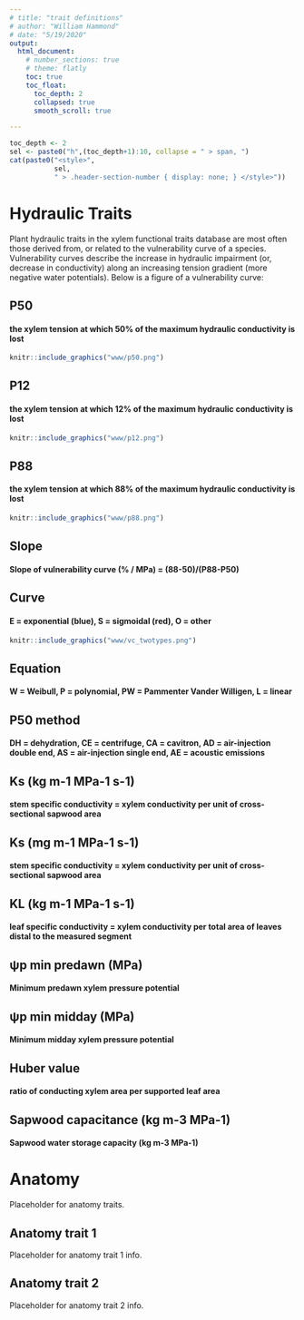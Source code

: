 ```yaml
---
# title: "trait definitions"
# author: "William Hammond"
# date: "5/19/2020"
output: 
  html_document:
    # number_sections: true 
    # theme: flatly
    toc: true
    toc_float:
      toc_depth: 2
      collapsed: true
      smooth_scroll: true

---
```

<!-- limit numbering depth for table of contents in chunk below -->
```r
toc_depth <- 2
sel <- paste0("h",(toc_depth+1):10, collapse = " > span, ")
cat(paste0("<style>",
           sel, 
           " > .header-section-number { display: none; } </style>"))
```
<!-- ```{r setup, include=FALSE} -->
<!-- knitr::opts_chunk$set(echo = FALSE) -->
<!-- ``` -->


# Hydraulic Traits {.tabset}
Plant hydraulic traits in the xylem functional traits database are most often those derived from, or related to the vulnerability curve of a species. Vulnerability curves describe the increase in hydraulic impairment (or, decrease in conductivity) along an increasing tension gradient (more negative water potentials). Below is a figure of a vulnerability curve: 

## P50
#### the xylem tension at which 50% of the maximum hydraulic conductivity is lost
```r
knitr::include_graphics("www/p50.png")
```
## P12 
#### the xylem tension at which 12% of the maximum hydraulic conductivity is lost
```r
knitr::include_graphics("www/p12.png")
```

## P88
#### the xylem tension at which 88% of the maximum hydraulic conductivity is lost
```r
knitr::include_graphics("www/p88.png")
```
## Slope
#### Slope of vulnerability curve (% / MPa) = (88-50)/(P88-P50)
## Curve
#### E = exponential (blue), S = sigmoidal (red), O = other

```r
knitr::include_graphics("www/vc_twotypes.png")
```
## Equation
#### W = Weibull, P = polynomial,  PW = Pammenter Vander Willigen, L = linear
## P50 method
#### DH = dehydration, CE = centrifuge, CA = cavitron, AD = air-injection double end, AS = air-injection single end, AE = acoustic emissions
## Ks (kg m-1 MPa-1 s-1)
#### stem specific conductivity = xylem conductivity per unit of cross-sectional sapwood area
## Ks (mg m-1 MPa-1 s-1)
#### stem specific conductivity = xylem conductivity per unit of cross-sectional sapwood area
## KL (kg m-1 MPa-1 s-1)
#### leaf specific conductivity = xylem conductivity per total area of leaves distal to the measured segment
## ψp min predawn (MPa)
#### Minimum predawn xylem pressure potential
## ψp min midday (MPa)
#### Minimum midday xylem pressure potential
## Huber value
#### ratio of conducting xylem area per supported leaf area
## Sapwood capacitance  (kg m-3 MPa-1)
#### Sapwood water storage capacity (kg m-3 MPa-1)
# Anatomy
Placeholder for anatomy traits.

## Anatomy trait 1
Placeholder for anatomy trait 1 info.

## Anatomy trait 2
Placeholder for anatomy trait 2 info.